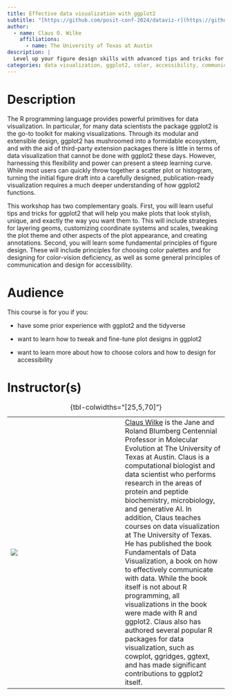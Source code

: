 ```yaml
---
title: Effective data visualization with ggplot2
subtitle: "[https://github.com/posit-conf-2024/dataviz-r](https://github.com/posit-conf-2024/dataviz-r)"
author:
  - name: Claus O. Wilke
    affiliations:
      - name: The University of Texas at Austin  
description: |
  Level up your figure design skills with advanced tips and tricks for ggplot2 and with fundamental principles of visual communication.
categories: data visualization, ggplot2, color, accessibility, communication
---
```


# Description

The R programming language provides powerful primitives for data visualization.
In particular, for many data scientists the package ggplot2 is the go-to toolkit for making visualizations.
Through its modular and extensible design, ggplot2 has mushroomed into a formidable ecosystem, and with the aid of third-party extension packages there is little in terms of data visualization that cannot be done with ggplot2 these days.
However, harnessing this flexibility and power can present a steep learning curve.
While most users can quickly throw together a scatter plot or histogram, turning the initial figure draft into a carefully designed, publication-ready visualization requires a much deeper understanding of how ggplot2 functions.

This workshop has two complementary goals.
First, you will learn useful tips and tricks for ggplot2 that will help you make plots that look stylish, unique, and exactly the way you want them to.
This will include strategies for layering geoms, customizing coordinate systems and scales, tweaking the plot theme and other aspects of the plot appearance, and creating annotations.
Second, you will learn some fundamental principles of figure design.
These will include principles for choosing color palettes and for designing for color-vision deficiency, as well as some general principles of communication and design for accessibility.

# Audience

This course is for you if you:

-   have some prior experience with ggplot2 and the tidyverse

-   want to learn how to tweak and fine-tune plot designs in ggplot2

-   want to learn more about how to choose colors and how to design for accessibility

# Instructor(s)

|                             |     |                                                                                                                                                                                                                                                                                                                                                                                                                                                                                                                                                                                                                                                                                                                                                                                                                      |
|-------------------|-------------------|----------------------------------|
| ![](images/claus-wilke.png) |     | [Claus Wilke](https://clauswilke.com) is the Jane and Roland Blumberg Centennial Professor in Molecular Evolution at The University of Texas at Austin. Claus is a computational biologist and data scientist who performs research in the areas of protein and peptide biochemistry, microbiology, and generative AI. In addition, Claus teaches courses on data visualization at The University of Texas. He has published the book Fundamentals of Data Visualization, a book on how to effectively communicate with data. While the book itself is not about R programming, all visualizations in the book were made with R and ggplot2. Claus also has authored several popular R packages for data visualization, such as cowplot, ggridges, ggtext, and has made significant contributions to ggplot2 itself. |

: {tbl-colwidths="\[25,5,70\]"}
